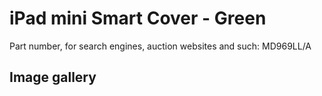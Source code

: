 # iPad mini Smart Cover - Green

Part number, for search engines, auction websites and such: MD969LL/A

## Image gallery

<div style={{ width: "768px" }}>
  <GalleryComponent
    images={[
      {
        original: "/everysource/MD969",
        thumbnail: "/everypreview/MD969",
      },
      {
        original: "/everysource/MD969_AV1_BLACK",
        thumbnail: "/everypreview/MD969_AV1_BLACK",
      },
      {
        original: "/everysource/MD969_AV1_WHITE",
        thumbnail: "/everypreview/MD969_AV1_WHITE",
      },
      {
        original: "/everysource/MD969_AV2",
        thumbnail: "/everypreview/MD969_AV2",
      },
      {
        original: "/everysource/MD969_AV2_BLACK",
        thumbnail: "/everypreview/MD969_AV2_BLACK",
      },
      {
        original: "/everysource/MD969_AV2_WHITE",
        thumbnail: "/everypreview/MD969_AV2_WHITE",
      },
      {
        original: "/everysource/MD969_AV3_BLACK",
        thumbnail: "/everypreview/MD969_AV3_BLACK",
      },
      {
        original: "/everysource/MD969_AV3_WHITE",
        thumbnail: "/everypreview/MD969_AV3_WHITE",
      },
      {
        original: "/everysource/MD969_AV4_BLACK",
        thumbnail: "/everypreview/MD969_AV4_BLACK",
      },
      {
        original: "/everysource/MD969_AV4_WHITE",
        thumbnail: "/everypreview/MD969_AV4_WHITE",
      },
      {
        original: "/everysource/MD969_AV5",
        thumbnail: "/everypreview/MD969_AV5",
      }
    ]}
  />
</div>